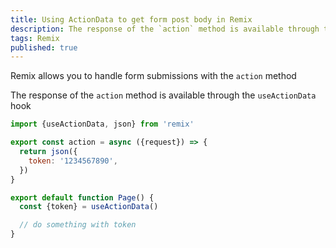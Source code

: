 ```yaml
---
title: Using ActionData to get form post body in Remix
description: The response of the `action` method is available through the `useActionData` hook
tags: Remix
published: true
---
```


Remix allows you to handle form submissions with the `action` method

The response of the `action` method is available through the `useActionData` hook

```js
import {useActionData, json} from 'remix'

export const action = async ({request}) => {
  return json({
    token: '1234567890',
  })
}

export default function Page() {
  const {token} = useActionData()

  // do something with token
}
```
